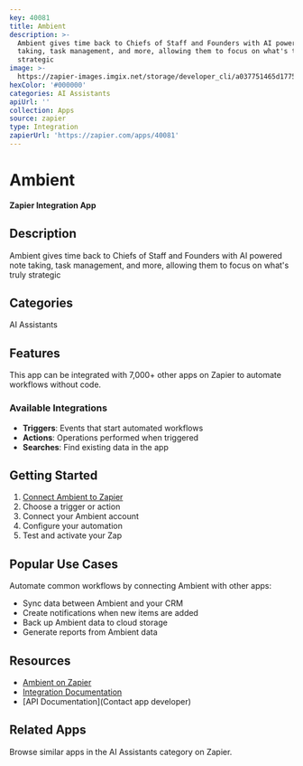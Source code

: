 ```yaml
---
key: 40081
title: Ambient
description: >-
  Ambient gives time back to Chiefs of Staff and Founders with AI powered note
  taking, task management, and more, allowing them to focus on what's truly
  strategic
image: >-
  https://zapier-images.imgix.net/storage/developer_cli/a037751465d1775a75196a773ab7f70b.png?auto=format%2Ccompress&ixlib=python-3.0.0&q=50
hexColor: '#000000'
categories: AI Assistants
apiUrl: ''
collection: Apps
source: zapier
type: Integration
zapierUrl: 'https://zapier.com/apps/40081'
---
```

# Ambient

**Zapier Integration App**

## Description

Ambient gives time back to Chiefs of Staff and Founders with AI powered note taking, task management, and more, allowing them to focus on what's truly strategic

## Categories

AI Assistants

## Features

This app can be integrated with 7,000+ other apps on Zapier to automate workflows without code.

### Available Integrations

- **Triggers**: Events that start automated workflows
- **Actions**: Operations performed when triggered
- **Searches**: Find existing data in the app

## Getting Started

1. [Connect Ambient to Zapier](https://zapier.com/apps/40081)
2. Choose a trigger or action
3. Connect your Ambient account
4. Configure your automation
5. Test and activate your Zap

## Popular Use Cases

Automate common workflows by connecting Ambient with other apps:

- Sync data between Ambient and your CRM
- Create notifications when new items are added
- Back up Ambient data to cloud storage
- Generate reports from Ambient data

## Resources

- [Ambient on Zapier](https://zapier.com/apps/40081)
- [Integration Documentation](https://zapier.com/apps/40081/integrations)
- [API Documentation](Contact app developer)

## Related Apps

Browse similar apps in the AI Assistants category on Zapier.
